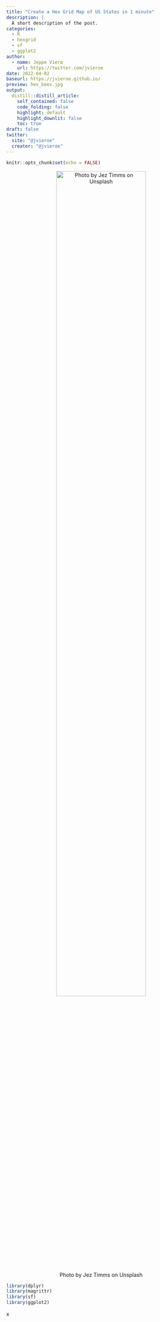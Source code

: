 ```yaml
---
title: "Create a Hex Grid Map of US States in 1 minute"
description: |
  A short description of the post.
categories:
  - R
  - hexgrid
  - sf
  - ggplot2
author:
  - name: Jeppe Vierø
    url: https://twitter.com/jvieroe
date: 2022-04-02
baseurl: https://jvieroe.github.io/
preview: hex_bees.jpg
output:
  distill::distill_article:
    self_contained: false
    code_folding: false
    highlight: default
    highlight_downlit: false
    toc: true
draft: false
twitter:
  site: "@jvieroe"
  creater: "@jvieroe"
---
```



```r
knitr::opts_chunk$set(echo = FALSE)
```

<center>
![Photo by Jez Timms on Unsplash](hex_bees.jpg){width=75%}

</center>


```r
library(dplyr)
library(magrittr)
library(sf)
library(ggplot2)

```


x